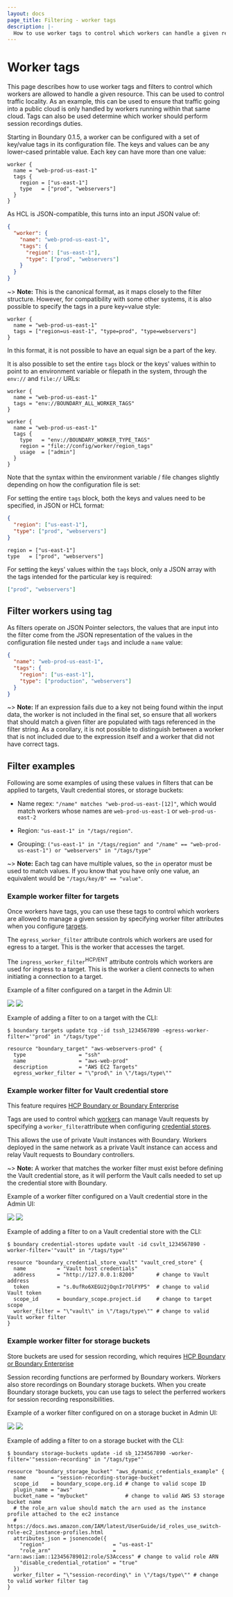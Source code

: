 ```yaml
---
layout: docs
page_title: Filtering - worker tags
description: |-
  How to use worker tags to control which workers can handle a given resource.
---
```


# Worker tags

This page describes how to use worker tags and filters to control which workers
are allowed to handle a given resource. This can be used to control traffic
locality. As an example, this can be used to ensure that traffic going into a
public cloud is only handled by workers running within that same cloud. 
Tags can also be used determine which worker should perform session recordings duties. 

Starting in Boundary 0.1.5, a worker can be configured with a set of key/value
tags in its configuration file. The keys and values can be any lower-cased
printable value. Each key can have more than one value:

```hcl
worker {
  name = "web-prod-us-east-1"
  tags {
    region = ["us-east-1"]
    type   = ["prod", "webservers"]
  }
}
```

As HCL is JSON-compatible, this turns into an input JSON value of:

```json
{
  "worker": {
    "name": "web-prod-us-east-1",
    "tags": {
      "region": ["us-east-1"],
      "type": ["prod", "webservers"]
    }
  }
}
```

~> **Note:** This is the canonical format, as it maps closely to the filter
structure. However, for compatibility with some other systems, it is also
possible to specify the tags in a pure key=value style:

```hcl
worker {
  name = "web-prod-us-east-1"
  tags = ["region=us-east-1", "type=prod", "type=webservers"]
}
```

In this format, it is not possible to have an equal sign be a part of the key.

It is also possible to set the entire `tags` block or the keys' values within
to point to an environment variable or filepath in the system, through the
`env://` and `file://` URLs:

```hcl
worker {
  name = "web-prod-us-east-1"
  tags = "env://BOUNDARY_ALL_WORKER_TAGS"
}
```

```hcl
worker {
  name = "web-prod-us-east-1"
  tags {
    type   = "env://BOUNDARY_WORKER_TYPE_TAGS"
    region = "file://config/worker/region_tags"
    usage  = ["admin"]
  }
}
```

Note that the syntax within the environment variable / file changes
slightly depending on how the configuration file is set:

For setting the entire `tags` block, both the keys and values need
to be specified, in JSON or HCL format:

```json
{
  "region": ["us-east-1"],
  "type": ["prod", "webservers"]
}
```

```hcl
region = ["us-east-1"]
type   = ["prod", "webservers"]
```

For setting the keys' values within the `tags` block, only a JSON
array with the tags intended for the particular key is required:

```json
["prod", "webservers"]
```

## Filter workers using tag

As filters operate on JSON Pointer selectors, the values that are input into the
filter come from the JSON representation of the values in the configuration file
nested under `tags` and include a `name` value:

```json
{
  "name": "web-prod-us-east-1",
  "tags": {
    "region": ["us-east-1"],
    "type": ["production", "webservers"]
  }
}
```

~> **Note:** If an expression fails due to a key not being found within the input data,
the worker is not included in the final set, so ensure that all workers that
should match a given filter are populated with tags referenced in the filter
string. As a corollary, it is not possible to distinguish between a worker that
is not included due to the expression itself and a worker that did not have
correct tags.

## Filter examples

Following are some examples of using these values in filters that can be applied to targets, Vault credential stores, or storage buckets:

- Name regex: `"/name" matches "web-prod-us-east-[12]"`, which would
  match workers whose names are `web-prod-us-east-1` or `web-prod-us-east-2`

- Region: `"us-east-1" in "/tags/region"`.

- Grouping: `("us-east-1" in "/tags/region" and "/name" == "web-prod-us-east-1") or "webservers" in "/tags/type"`

~> **Note:** Each tag can have multiple values, so the `in` operator must be used to match values.
If you know that you have only one value, an equivalent would be `"/tags/key/0" == "value"`.

### Example worker filter for targets

Once workers have tags, you can use these tags to control which
workers are allowed to manage a given session by specifying worker filter attributes
when you configure [targets](/boundary/docs/concepts/domain-model/targets).

The `egress_worker_filter` attribute controls which workers are used for egress to a target. This is the worker
that accesses the target.

The `ingress_worker_filter`<sup>HCP/ENT</sup> attribute controls which workers are used for ingress to a target.
This is the worker a client connects to when initiating a connection to a target.


<Tabs>
<Tab heading="UI" group="ui"> 

Example of a filter configured on a target in the Admin UI:

![](/img/target-worker-filter-light.png#light-theme-only)
![](/img/target-worker-filter-dark.png#dark-theme-only)

</Tab>
<Tab heading="CLI" group="cli"> 

Example of adding a filter to on a target with the CLI:
```
$ boundary targets update tcp -id tssh_1234567890 -egress-worker-filter='"prod" in "/tags/type"'
```

</Tab>
<Tab heading="Terraform" group="terraform">

```hcl
resource "boundary_target" "aws-webservers-prod" {
  type                 = "ssh"
  name                 = "aws-web-prod"
  description          = "AWS EC2 Targets"
  egress_worker_filter = "\"prod\" in \"/tags/type\""
```

</Tab>    
</Tabs>   

### Example worker filter for Vault credential store 

<EnterpriseAlert product="boundary">This feature requires <a href="https://www.hashicorp.com/products/boundary">HCP Boundary or Boundary Enterprise</a></EnterpriseAlert>

Tags are used to control which [workers] can manage Vault requests by specifying
a `worker_filter`attribute when configuring [credential stores].

This allows the use of private Vault instances with Boundary. Workers
deployed in the same network as a private Vault instance can access and relay
Vault requests to Boundary controllers.

 ~> **Note:** A worker that matches the worker filter must exist before defining the Vault credential store, as it
 will perform the Vault calls needed to set up the credential store with Boundary.

[workers]: /boundary/docs/configuration/worker/worker-configuration
[credential stores]: /boundary/docs/concepts/domain-model/credential-stores#vault-credential-store-attributes

<Tabs>
<Tab heading="UI" group="ui"> 

Example of a worker filter configured on a Vault credential store in the Admin UI:

![](/img/vault-worker-filter-light.png#light-theme-only)
![](/img/vault-worker-filter-dark.png#dark-theme-only)

</Tab>
<Tab heading="CLI" group="cli"> 

Example of adding a filter to on a Vault credential store with the CLI:
```
$ boundary credential-stores update vault -id csvlt_1234567890 -worker-filter='"vault" in "/tags/type"'
```

</Tab>
<Tab heading="Terraform" group="terraform">

```hcl
resource "boundary_credential_store_vault" "vault_cred_store" {
  name          = "Vault host credentials"
  address       = "http://127.0.0.1:8200"       # change to Vault address
  token         = "s.0ufRo6XEGU2jOqnIr7OlFYP5"  # change to valid Vault token
  scope_id      = boundary_scope.project.id     # change to target scope
  worker_filter = "\"vault\" in \"/tags/type\"" # change to valid Vault worker filter
}
```

</Tab> 
</Tabs>

### Example worker filter for storage buckets
<EnterpriseAlert product="boundary">Store buckets are used for session recording, which requires <a href="https://www.hashicorp.com/products/boundary">HCP Boundary or Boundary Enterprise</a></EnterpriseAlert>



Session recording functions are performed by Boundary workers. Workers also store recordings on Boundary storage buckets. When you create Boundary storage buckets, you can use tags to select the perferred workers for session recording responsibilities. 

<Tabs>
<Tab heading="UI" group="ui"> 

Example of a worker filter configured on on a storage bucket in Admin UI:

![](/img/session-rec-worker-filter-light.png#light-theme-only)
![](/img/session-rec-worker-filter-dark.png#dark-theme-only)

</Tab>
<Tab heading="CLI" group="cli"> 

Example of adding a filter to on a storage bucket with the CLI:
```
$ boundary storage-buckets update -id sb_1234567890 -worker-filter='"session-recording" in "/tags/type"' 
```

</Tab>
<Tab heading="Terraform" group="terraform">

```hcl
resource "boundary_storage_bucket" "aws_dynamic_credentials_example" {
  name        = "session-recording-storage-bucket"
  scope_id    = boundary_scope.org.id # change to valid scope ID
  plugin_name = "aws"
  bucket_name = "mybucket"            # change to valid AWS S3 storage bucket name
  # the role_arn value should match the arn used as the instance profile attached to the ec2 instance
  # https://docs.aws.amazon.com/IAM/latest/UserGuide/id_roles_use_switch-role-ec2_instance-profiles.html
  attributes_json = jsonencode({
    "region"                      = "us-east-1"
    "role_arn"                    = "arn:aws:iam::123456789012:role/S3Access" # change to valid role ARN
    "disable_credential_rotation" = "true"
  })
  worker_filter = "\"session-recording\" in \"/tags/type\"" # change to valid worker filter tag
}
```

</Tab> 
</Tabs>

